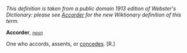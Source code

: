 ''This definition is taken from a public domain 1913 edition of Webster's Dictionary: please see [[Accorder]] for the new Wiktionary definition of this term.''

'''Accorder''', ''<code>[[noun (part of speech)|noun]]</code>''

One who accords, assents, or [[concedes]]. [R.]